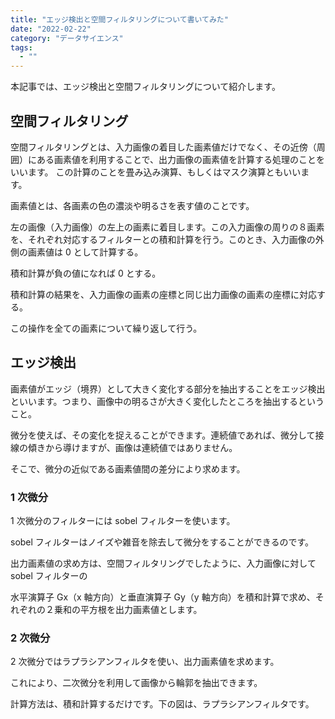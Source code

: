 ```yaml
---
title: "エッジ検出と空間フィルタリングについて書いてみた"
date: "2022-02-22"
category: "データサイエンス"
tags:
  - ""
---
```


本記事では、エッジ検出と空間フィルタリングについて紹介します。

## 空間フィルタリング

空間フィルタリングとは、入力画像の着目した画素値だけでなく、その近傍（周囲）にある画素値を利用することで、出力画像の画素値を計算する処理のことをいいます。
この計算のことを畳み込み演算、もしくはマスク演算ともいいます。

画素値とは、各画素の色の濃淡や明るさを表す値のことです。

左の画像（入力画像）の左上の画素に着目します。この入力画像の周りの８画素を、それぞれ対応するフィルターとの積和計算を行う。このとき、入力画像の外側の画素値は 0 として計算する。

積和計算が負の値になれば 0 とする。

積和計算の結果を、入力画像の画素の座標と同じ出力画像の画素の座標に対応する。

この操作を全ての画素について繰り返して行う。

<ArticleImageGifMovie
  path="/posts/machineLearning/ml16-1.jpg"
  alt="空間フィルタリング"
/>

## エッジ検出

画素値がエッジ（境界）として大きく変化する部分を抽出することをエッジ検出といいます。つまり、画像中の明るさが大きく変化したところを抽出するということ。

微分を使えば、その変化を捉えることができます。連続値であれば、微分して接線の傾きから導けますが、画像は連続値ではありません。

そこで、微分の近似である画素値間の差分により求めます。

### 1 次微分

1 次微分のフィルターには sobel フィルターを使います。

sobel フィルターはノイズや雑音を除去して微分をすることができるのです。

出力画素値の求め方は、空間フィルタリングでしたように、入力画像に対して sobel フィルターの

水平演算子 Gx（x 軸方向）と垂直演算子 Gy（y 軸方向）を積和計算で求め、それぞれの２乗和の平方根を出力画素値とします。

<ArticleImageGifMovie
  path="/posts/machineLearning/ml16-2jpg"
  alt="空間フィルタリング1次微分"
/>

### 2 次微分

2 次微分ではラプラシアンフィルタを使い、出力画素値を求めます。

これにより、二次微分を利用して画像から輪郭を抽出できます。

計算方法は、積和計算するだけです。下の図は、ラプラシアンフィルタです。

<ArticleImageGifMovie
  path="/posts/machineLearning/ml16-3.jpg"
  alt="空間フィルタリング2次微分"
/>
